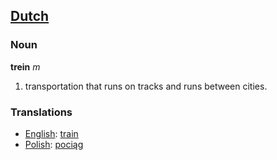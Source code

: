 ==[[Dutch]]==
===Noun===

'''trein''' ''m''

# transportation that runs on tracks and runs between cities.

===Translations===
*[[English]]: [[train]]
*[[Polish]]: [[pociąg]]